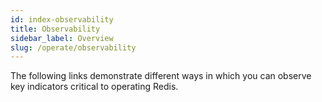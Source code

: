 ```yaml
---
id: index-observability
title: Observability
sidebar_label: Overview
slug: /operate/observability
---
```



The following links demonstrate different ways in which you can observe key indicators critical to operating Redis.

<div class="row">
  <div class="col">
    <RedisCard
      title="Redis Datasource for Grafana"
      description="An out-of-the-box predefined build Grafana dashboard for Redis"
      page="/operate/observability/redisdatasource"
    />
  </div>
  <div class="col">
    <RedisCard
      title="Redis Enterprise Observability with Datadog"
      description="Redis Enterprise Observability with Datadog "
      page="/operate/observability/datadog"
    />
  </div>
</div>
